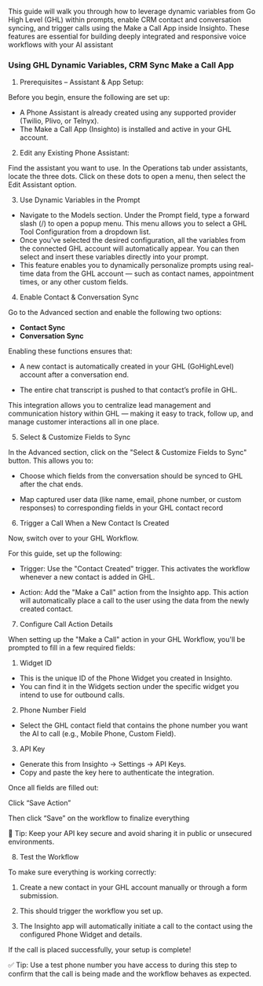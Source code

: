This guide will walk you through how to leverage dynamic variables from Go High Level (GHL) within prompts, enable CRM contact and conversation syncing, and trigger calls using the Make a Call App inside Insighto. These features are essential for building deeply integrated and responsive voice workflows with your AI assistant

### Using GHL Dynamic Variables, CRM Sync  Make a Call App

1. Prerequisites – Assistant & App Setup:

Before you begin, ensure the following are set up:

- A Phone Assistant is already created using any supported provider (Twilio, Plivo, or Telnyx).
- The Make a Call App (Insighto) is installed and active in your GHL account.


2. Edit any Existing Phone Assistant:

Find the assistant you want to use. In the Operations tab under assistants, locate the three dots. Click on these dots to open a menu, then select the Edit Assistant option.

3. Use Dynamic Variables in the Prompt

- Navigate to the Models section. Under the Prompt field, type a forward slash (/) to open a popup menu. This menu allows you to select a GHL Tool Configuration from a dropdown list.
- Once you've selected the desired configuration, all the variables from the connected GHL account will automatically appear. You can then select and insert these variables directly into your prompt.
- This feature enables you to dynamically personalize prompts using real-time data from the GHL account — such as contact names, appointment times, or any other custom fields.

4. Enable Contact & Conversation Sync


Go to the Advanced section and enable the following two options:

- **Contact Sync**
- **Conversation Sync**

Enabling these functions ensures that:

- A new contact is automatically created in your GHL (GoHighLevel) account after a conversation end.

- The entire chat transcript is pushed to that contact’s profile in GHL.

This integration allows you to centralize lead management and communication history within GHL — making it easy to track, follow up, and manage customer interactions all in one place.

5. Select & Customize Fields to Sync


In the Advanced section, click on the "Select & Customize Fields to Sync" button. This allows you to:

- Choose which fields from the conversation should be synced to GHL after the chat ends.

- Map captured user data (like name, email, phone number, or custom responses) to corresponding fields in your GHL contact record


6. Trigger a Call When a New Contact Is Created

Now, switch over to your GHL Workflow.

For this guide, set up the following:

- Trigger:
Use the "Contact Created" trigger. This activates the workflow whenever a new contact is added in GHL.

- Action:
Add the "Make a Call" action from the Insighto app. This action will automatically place a call to the user using the data from the newly created contact.


7.  Configure Call Action Details

When setting up the "Make a Call" action in your GHL Workflow, you'll be prompted to fill in a few required fields:

1. Widget ID

- This is the unique ID of the Phone Widget you created in Insighto.
- You can find it in the Widgets section under the specific widget you intend to use for outbound calls.

2. Phone Number Field

- Select the GHL contact field that contains the phone number you want the AI to call (e.g., Mobile Phone, Custom Field).

3. API Key

- Generate this from Insighto → Settings → API Keys.
- Copy and paste the key here to authenticate the integration.

Once all fields are filled out:

Click “Save Action”

Then click “Save” on the workflow to finalize everything

🔐 Tip: Keep your API key secure and avoid sharing it in public or unsecured environments.

8. Test the Workflow

To make sure everything is working correctly:

1. Create a new contact in your GHL account manually or through a form submission.

2. This should trigger the workflow you set up.

3. The Insighto app will automatically initiate a call to the contact using the configured Phone Widget and details.

If the call is placed successfully, your setup is complete!

✅ Tip: Use a test phone number you have access to during this step to confirm that the call is being made and the workflow behaves as expected.

